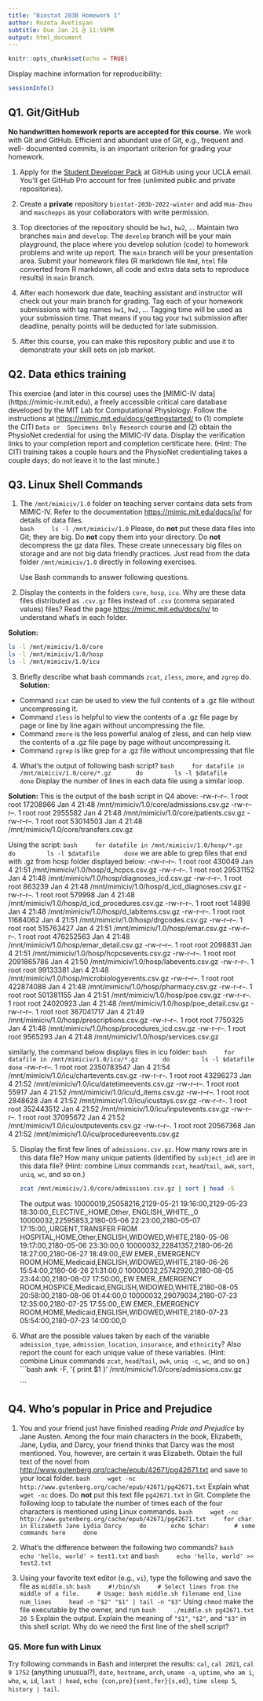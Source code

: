 ```yaml
---
title: "Biostat 203B Homework 1"
author: Rozeta Avetisyan
subtitle: Due Jan 21 @ 11:59PM
output: html_document
---
```


```r
knitr::opts_chunk$set(echo = TRUE)
```

Display machine information for reproducibility:
```r
sessionInfo()
```

## Q1. Git/GitHub

**No handwritten homework reports are accepted for this course.** We work with 
Git and GitHub. Efficient and abundant use of Git, e.g., frequent and well-
documented commits, is an important criterion for grading your homework.

1. Apply for the [Student Developer Pack](https://education.github.com/pack) at 
GitHub using your UCLA email. You'll get GitHub Pro account for free (unlimited 
public and private repositories).

2. Create a **private** repository `biostat-203b-2022-winter` and add `Hua-Zhou`
and `maschepps` as your collaborators with write permission.

3. Top directories of the repository should be `hw1`, `hw2`, ... Maintain two 
branches `main` and `develop`. The `develop` branch will be your main 
playground, the place where you develop solution (code) to homework problems and
write up report. The `main` branch will be your presentation area. Submit your 
homework files (R markdown file `Rmd`, `html` file converted from R markdown, 
all code and extra data sets to reproduce results) in `main` branch.

4. After each homework due date, teaching assistant and instructor will check 
out your main branch for grading. Tag each of your homework submissions with tag
names `hw1`, `hw2`, ... Tagging time will be used as your submission time. That 
means if you tag your `hw1` submission after deadline, penalty points will be 
deducted for late submission.

5. After this course, you can make this repository public and use it to 
demonstrate your skill sets on job market.

## Q2. Data ethics training

This exercise (and later in this course) uses the [MIMIC-IV data]
(https://mimic-iv.mit.edu), a freely accessible critical care database developed
by the MIT Lab for Computational Physiology. Follow the instructions at 
<https://mimic.mit.edu/docs/gettingstarted/> to (1) complete the CITI `Data or 
Specimens Only Research` course and (2) obtain the PhysioNet credential for 
using the MIMIC-IV data. Display the verification links to your completion 
report and completion certificate here. (Hint: The CITI training takes a couple 
hours and the PhysioNet credentialing takes a couple days; do not leave it to 
the last minute.)


## Q3. Linux Shell Commands

1. The `/mnt/mimiciv/1.0` folder on teaching server contains data sets from 
MIMIC-IV. Refer to the documentation <https://mimic.mit.edu/docs/iv/> for 
details of data files.  
    ```bash
    ls -l /mnt/mimiciv/1.0
    ```
Please, do **not** put these data files into Git; they are big. Do **not** copy 
them into your directory. Do **not** decompress the gz data files. These create 
unnecessary big files on storage and are not big data friendly practices. Just 
read from the data folder `/mnt/mimiciv/1.0` directly in following exercises. 

    Use Bash commands to answer following questions.

2. Display the contents in the folders `core`, `hosp`, `icu`. Why are these data
files distributed as `.csv.gz` files instead of `.csv` (comma separated values) 
files? Read the page <https://mimic.mit.edu/docs/iv/> to understand what's in 
each folder.

**Solution:**
```bash
ls -l /mnt/mimiciv/1.0/core
ls -l /mnt/mimiciv/1.0/hosp
ls -l /mnt/mimiciv/1.0/icu
```

3. Briefly describe what bash commands `zcat`, `zless`, `zmore`, and `zgrep` do.
**Solution:**
* Command `zcat` can be used to view the full contents of a .gz file without 
uncompressing it.
* Command `zless` is helpful to view the contents of a .gz file page by page or
line by line again without uncompressing the file.
* Command `zmore` is the less powerful analog of zless, and can help view the
contents of a .gz file page by page without uncompressing it.
* Command `zgrep` is like grep for a .gz file without uncompressing that file

4. What's the output of following bash script?
    ```bash
    for datafile in /mnt/mimiciv/1.0/core/*.gz
      do
        ls -l $datafile
      done
    ```
Display the number of lines in each data file using a similar loop.

**Solution:**
This is the output of the bash script in Q4 above:
-rw-r--r--. 1 root root 17208966 Jan  4 21:48 
/mnt/mimiciv/1.0/core/admissions.csv.gz
-rw-r--r--. 1 root root 2955582 Jan  4 21:48 
/mnt/mimiciv/1.0/core/patients.csv.gz
-rw-r--r--. 1 root root 53014503 Jan  4 21:48 
/mnt/mimiciv/1.0/core/transfers.csv.gz

Using the script: 
    ```bash
    for datafile in /mnt/mimiciv/1.0/hosp/*.gz
      do
        ls -l $datafile
      done
    ```
we are able to grep files that end with .gz from hosp folder displayed below:
-rw-r--r--. 1 root root 430049 Jan  4 21:51 
/mnt/mimiciv/1.0/hosp/d_hcpcs.csv.gz
-rw-r--r--. 1 root root 29531152 Jan  4 21:48 
/mnt/mimiciv/1.0/hosp/diagnoses_icd.csv.gz
-rw-r--r--. 1 root root 863239 Jan  4 21:48 
/mnt/mimiciv/1.0/hosp/d_icd_diagnoses.csv.gz
-rw-r--r--. 1 root root 579998 Jan  4 21:48 
/mnt/mimiciv/1.0/hosp/d_icd_procedures.csv.gz
-rw-r--r--. 1 root root 14898 Jan  4 21:48 
/mnt/mimiciv/1.0/hosp/d_labitems.csv.gz
-rw-r--r--. 1 root root 11684062 Jan  4 21:51 
/mnt/mimiciv/1.0/hosp/drgcodes.csv.gz
-rw-r--r--. 1 root root 515763427 Jan  4 21:51 
/mnt/mimiciv/1.0/hosp/emar.csv.gz
-rw-r--r--. 1 root root 476252563 Jan  4 21:48 
/mnt/mimiciv/1.0/hosp/emar_detail.csv.gz
-rw-r--r--. 1 root root 2098831 Jan  4 21:51 
/mnt/mimiciv/1.0/hosp/hcpcsevents.csv.gz
-rw-r--r--. 1 root root 2091865786 Jan  4 21:50 
/mnt/mimiciv/1.0/hosp/labevents.csv.gz
-rw-r--r--. 1 root root 99133381 Jan  4 21:48 
/mnt/mimiciv/1.0/hosp/microbiologyevents.csv.gz
-rw-r--r--. 1 root root 422874088 Jan  4 21:48 
/mnt/mimiciv/1.0/hosp/pharmacy.csv.gz
-rw-r--r--. 1 root root 501381155 Jan  4 21:51 
/mnt/mimiciv/1.0/hosp/poe.csv.gz
-rw-r--r--. 1 root root 24020923 Jan  4 21:48 
/mnt/mimiciv/1.0/hosp/poe_detail.csv.gz
-rw-r--r--. 1 root root 367041717 Jan  4 21:49 
/mnt/mimiciv/1.0/hosp/prescriptions.csv.gz
-rw-r--r--. 1 root root 7750325 Jan  4 21:48 
/mnt/mimiciv/1.0/hosp/procedures_icd.csv.gz
-rw-r--r--. 1 root root 9565293 Jan  4 21:48 
/mnt/mimiciv/1.0/hosp/services.csv.gz

similarly, the command below displays files in icu folder:
    ```bash
    for datafile in /mnt/mimiciv/1.0/icu/*.gz
      do
        ls -l $datafile
      done
    ```
-rw-r--r--. 1 root root 2350783547 Jan  4 21:54 
/mnt/mimiciv/1.0/icu/chartevents.csv.gz
-rw-r--r--. 1 root root 43296273 Jan  4 21:52 
/mnt/mimiciv/1.0/icu/datetimeevents.csv.gz
-rw-r--r--. 1 root root 55917 Jan  4 21:52 
/mnt/mimiciv/1.0/icu/d_items.csv.gz
-rw-r--r--. 1 root root 2848628 Jan  4 21:52 
/mnt/mimiciv/1.0/icu/icustays.csv.gz
-rw-r--r--. 1 root root 352443512 Jan  4 21:52 
/mnt/mimiciv/1.0/icu/inputevents.csv.gz
-rw-r--r--. 1 root root 37095672 Jan  4 21:52 
/mnt/mimiciv/1.0/icu/outputevents.csv.gz
-rw-r--r--. 1 root root 20567368 Jan  4 21:52 
/mnt/mimiciv/1.0/icu/procedureevents.csv.gz

5. Display the first few lines of `admissions.csv.gz`. How many rows are in this
data file? How many unique patients (identified by `subject_id`) are in this 
data file? (Hint: combine Linux commands `zcat`, `head`/`tail`, `awk`, `sort`, 
`uniq`, `wc`, and so on.)

    ```bash
   zcat /mnt/mimiciv/1.0/core/admissions.csv.gz | sort | head -5
    ```
The output was: 
10000019,25058216,2129-05-21 19:16:00,2129-05-23 18:30:00,,ELECTIVE,,HOME,Other,
ENGLISH,,WHITE,,,0
10000032,22595853,2180-05-06 22:23:00,2180-05-07 17:15:00,,URGENT,TRANSFER FROM HOSPITAL,HOME,Other,ENGLISH,WIDOWED,WHITE,2180-05-06 19:17:00,2180-05-06 
23:30:00,0
10000032,22841357,2180-06-26 18:27:00,2180-06-27 18:49:00,,EW EMER.,EMERGENCY ROOM,HOME,Medicaid,ENGLISH,WIDOWED,WHITE,2180-06-26 15:54:00,2180-06-26 
21:31:00,0
10000032,25742920,2180-08-05 23:44:00,2180-08-07 17:50:00,,EW EMER.,EMERGENCY ROOM,HOSPICE,Medicaid,ENGLISH,WIDOWED,WHITE,2180-08-05 20:58:00,2180-08-06 
01:44:00,0
10000032,29079034,2180-07-23 12:35:00,2180-07-25 17:55:00,,EW EMER.,EMERGENCY ROOM,HOME,Medicaid,ENGLISH,WIDOWED,WHITE,2180-07-23 05:54:00,2180-07-23 
14:00:00,0

6. What are the possible values taken by each of the variable `admission_type`, 
`admission_location`, `insurance`, and `ethnicity`? Also report the count for 
each unique value of these variables. (Hint: combine Linux commands `zcat`, 
`head`/`tail`, `awk`, `uniq -c`, `wc`, and so on.)
    ```bash
   awk -F, '{ print $1 }' /mnt/mimiciv/1.0/core/admissions.csv.gz
   
    ```


## Q4. Who's popular in Price and Prejudice

1. You and your friend just have finished reading *Pride and Prejudice* by Jane 
Austen. Among the four main characters in the book, Elizabeth, Jane, Lydia, and 
Darcy, your friend thinks that Darcy was the most mentioned. You, however, are 
certain it was Elizabeth. Obtain the full text of the novel from 
<http://www.gutenberg.org/cache/epub/42671/pg42671.txt> and save to your local 
folder. 
    ```bash
    wget -nc http://www.gutenberg.org/cache/epub/42671/pg42671.txt
    ```
Explain what `wget -nc` does. Do **not** put this text file `pg42671.txt` in 
Git. Complete the following loop to tabulate the number of times each of the 
four characters is mentioned using Linux commands.
    ```bash
    wget -nc http://www.gutenberg.org/cache/epub/42671/pg42671.txt
    for char in Elizabeth Jane Lydia Darcy
    do
      echo $char:
      # some commands here
    done
    ```

2. What's the difference between the following two commands?
    ```bash
    echo 'hello, world' > test1.txt
    ```
    and
    ```bash
    echo 'hello, world' >> test2.txt
    ```

3. Using your favorite text editor (e.g., `vi`), type the following and save 
the file as `middle.sh`:
    ```bash
    #!/bin/sh
    # Select lines from the middle of a file.
    # Usage: bash middle.sh filename end_line num_lines
    head -n "$2" "$1" | tail -n "$3"
    ```
Using `chmod` make the file executable by the owner, and run 
    ```bash
    ./middle.sh pg42671.txt 20 5
    ```
Explain the output. Explain the meaning of `"$1"`, `"$2"`, and `"$3"` in this 
shell script. Why do we need the first line of the shell script?

### Q5. More fun with Linux

Try following commands in Bash and interpret the results: `cal`, `cal 2021`, 
`cal 9 1752` (anything unusual?), `date`, `hostname`, `arch`, `uname -a`, 
`uptime`, `who am i`, `who`, `w`, `id`, `last | head`, 
`echo {con,pre}{sent,fer}{s,ed}`, `time sleep 5`, `history | tail`.
